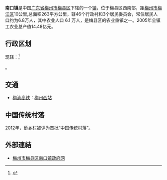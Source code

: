 {{中国乡级行政区|44/14/21/131/000
| 电话区号 = 753
}}
'''南口镇'''是中国[[广东省|广东省]][[梅州市|梅州市]][[梅县区|梅县区]]下辖的一个[[镇|镇]]，位于梅县区西南部，距[[梅州市|梅州市]][[梅江区|梅江区]]10公里,总面积263平方公里，辖46个行政村和3个居民委员会，常住居民人口约为6.8万人，其中农业人口 6.1 万人，是梅县区的农业重镇之一。2005年全镇工农业总产值14.48亿元。

==行政区划==
现辖：<ref>{{PRC admin/ref sgc|44/14/21/131/000}}</ref>

{{PRC admin/children|44/14/21/131/000}}。

== 交通 ==
* {{rint|cn|crh}}[[梅汕高铁|梅汕高铁]]：[[梅州西站|梅州西站]]

==中国传统村落==
2012年，[[侨乡村|侨乡村]]被评为首批“中国传统村落”。

==外部連結==
*[http://www.mxnk.com/ 梅州市梅县区南口镇政府网] {{Wayback|url=http://www.mxnk.com/ |date=20180330223322 }}
{{reflist}}

{{PRC admin/navcat|44/14/21/131/000}}